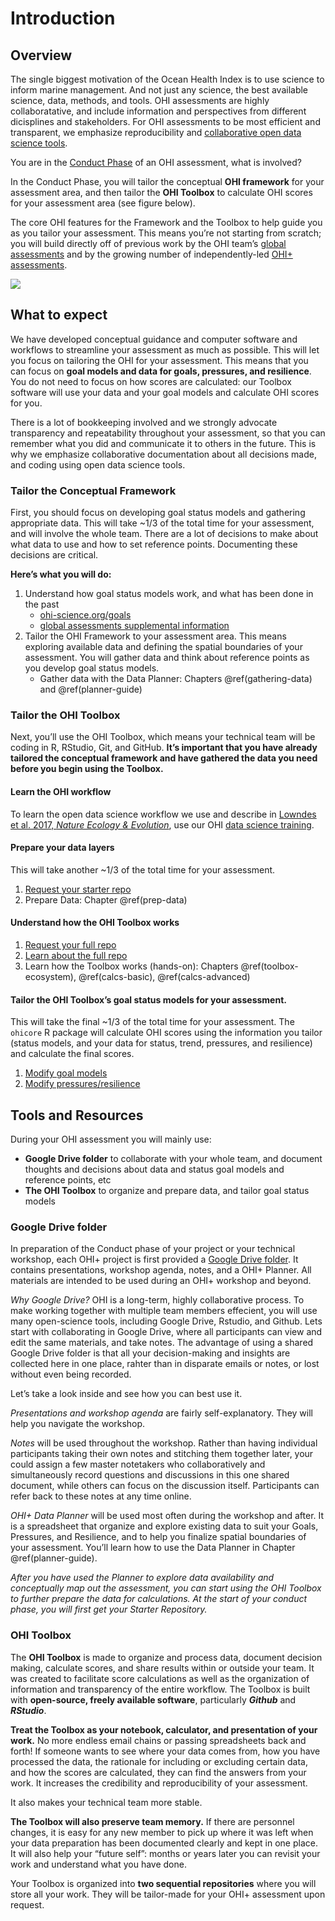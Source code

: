 # Introduction {#intro}

## Overview

The single biggest motivation of the Ocean Health Index is to use science to inform marine management. And not just any science, the best available science, data, methods, and tools. 
OHI assessments are highly collaboratative, and include information and perspectives from different dicisplines and stakeholders. For OHI assessments to be most efficient and transparent, we emphasize reproducibility and [collaborative open data science tools](http://ohi-science.org/news/ohi-and-open-data-science).

You are in the [Conduct Phase](http://ohi-science.org/projects/ohi-process/) of an OHI assessment, what is involved? 

In the Conduct Phase, you will tailor the conceptual **OHI framework** for your assessment area, and then tailor the **OHI Toolbox** to calculate OHI scores for your assessment area (see figure below). 

The core OHI features for the Framework and the Toolbox to help guide you as you tailor your assessment. This means you're not starting from scratch; you will build directly off of previous work by the OHI team's [global assessments](http://ohi-science.org/ohi-global/) and by the growing number of independently-led [OHI+ assessments](http://ohi-science.org/projects/ohi-assessments/).

![](https://docs.google.com/drawings/d/e/2PACX-1vRpFXuXcNgxc7Dboxyjv57bEvUL4GaGz78WhAyj7RfcikudoQBiOW7m5XM27BQhKmDpeIoucRY3lexC/pub?w=624&h=480)


## What to expect

We have developed conceptual guidance and computer software and workflows to streamline your assessment as much as possible. This will let you focus on tailoring the OHI for your assessment. This means that you can focus on **goal models and data for goals, pressures, and resilience**. You do not need to focus on how scores are calculated: our Toolbox software will use your data and your goal models and calculate OHI scores for you. 

There is a lot of bookkeeping involved and we strongly advocate transparency and repeatability throughout your assessment, so that you can remember what you did and communicate it to others in the future. This is why we emphasize collaborative documentation about all decisions made, and coding using open data science tools. 

### Tailor the Conceptual Framework

First, you should focus on developing goal status models and gathering appropriate data. This will take ~1/3 of the total time for your assessment, and will involve the whole team. There are a lot of decisions to make about what data to use and how to set reference points. Documenting these decisions are critical. 

**Here's what you will do:**

1. Understand how goal status models work, and what has been done in the past 
    - [ohi-science.org/goals](http://ohi-science.org/goals/)
    - [global assessments supplemental information](https://rawgit.com/OHI-Science/ohi-global/draft/global_supplement/Supplement.html)
    
2. Tailor the OHI Framework to your assessment area. This means exploring available data and defining the spatial boundaries of your assessment. You will gather data and think about reference points as you develop goal status models. 
    - Gather data with the Data Planner: Chapters \@ref(gathering-data) and \@ref(planner-guide)


### Tailor the OHI Toolbox

Next, you'll use the OHI Toolbox, which means your technical team will be coding in R, RStudio, Git, and GitHub. **It's important that you have already tailored the conceptual framework and have gathered the data you need before you begin using the Toolbox.** 

#### Learn the OHI workflow 

To learn the open data science workflow we use and describe in [Lowndes et al. 2017, *Nature Ecology & Evolution*](https://www.nature.com/articles/s41559-017-0160), use our OHI [data science training](http://ohi-science.org/data-science-training/).

#### Prepare your data layers

This will take another ~1/3 of the total time for your assessment.

1. [Request your starter repo](http://ohi-science.org/manual/#requesting-your-repositories)
1.  Prepare Data: Chapter \@ref(prep-data)

#### Understand how the OHI Toolbox works 

1. [Request your full repo](http://ohi-science.org/manual/#requesting-your-repositories)
1. [Learn about the full repo](http://ohi-science.org/manual/#full-repository)
1. Learn how the Toolbox works (hands-on): Chapters \@ref(toolbox-ecosystem), \@ref(calcs-basic), \@ref(calcs-advanced)

#### Tailor the OHI Toolbox's goal status models for your assessment. 

This will take the final ~1/3 of the total time for your assessment. The `ohicore` R package will calculate OHI scores using the information you tailor (status models, and your data for status, trend, pressures, and resilience) and calculate the final scores. 

1. [Modify goal models](http://ohi-science.org/manual/#modifying-goal-models)
1. [Modify pressures/resilience](http://ohi-science.org/manual/#modifying-pressures-and-resilience)


## Tools and Resources

During your OHI assessment you will mainly use:

- **Google Drive folder** to collaborate with your whole team, and document thoughts and decisions about data and status goal models and reference points, etc
- **The OHI Toolbox** to organize and prepare data, and tailor goal status models

### Google Drive folder

In preparation of the Conduct phase of your project or your technical workshop, each OHI+ project is first provided a [Google Drive folder](link to folder). It contains presentations, workshop agenda, notes, and a OHI+ Planner. All materials are intended to be used during an OHI+ workshop and beyond. 

_Why Google Drive?_ OHI is a long-term, highly collaborative process. To make working together with multiple team members effecient, you will use many open-science tools, including Google Drive, Rstudio, and Github. Lets start with collaborating in Google Drive, where all participants can view and edit the same materials, and take notes. The advantage of using a shared Google Drive folder is that all your decision-making and insights are collected here in one place, rahter than in disparate emails or notes, or lost without even being recorded. 

Let's take a look inside and see how you can best use it. 

_Presentations and workshop agenda_ are fairly self-explanatory. They will help you navigate the workshop. 

_Notes_ will be used throughout the workshop. Rather than having individual participants taking their own notes and stitching them together later, your could assign a few master notetakers who collaboratively and simultaneously record questions and discussions in this one shared document, while others can focus on the discussion itself. Participants can refer back to these notes at any time online. 

_OHI+ Data Planner_ will be used most often during the workshop and after. It is a spreadsheet that organize and explore existing data to suit your Goals, Pressures, and Resilience, and to help you finalize spatial boundaries of your assessment. You'll learn how to use the Data Planner in Chapter \@ref(planner-guide).

_After you have used the Planner to explore data availability and conceptually map out the assessment, you can start using the OHI Toolbox to further prepare the data for calculations. At the start of your conduct phase, you will first get your Starter Repository._

### OHI Toolbox

The **OHI Toolbox** is made to organize and process data, document decision making, calculate scores, and share results within or outside your team. It was created to facilitate score calculations as well as the organization of information and transparency of the entire workflow. The Toolbox is built with **open-source, freely available software**, particularly **_Github_** and **_RStudio_**.

**Treat the Toolbox as your notebook, calculator, and presentation of your work.** No more endless email chains or passing spreadsheets back and forth! If someone wants to see where your data comes from, how you have processed the data, the rationale for including or excluding certain data, and how the scores are calculated, they can find the answers from your work. It increases the credibility and reproducibility of your assessment. 

It also makes your technical team more stable.

**The Toolbox will also preserve team memory.** If there are personnel changes, it is easy for any new member to pick up where it was left when your data preparation has been documented clearly and kept in one place. It will also help your "future self": months or years later you can revisit your work and understand what you have done.

Your Toolbox is organized into **two sequential repositories** where you will store all your work. They will be tailor-made for your OHI+ assessment upon request.

